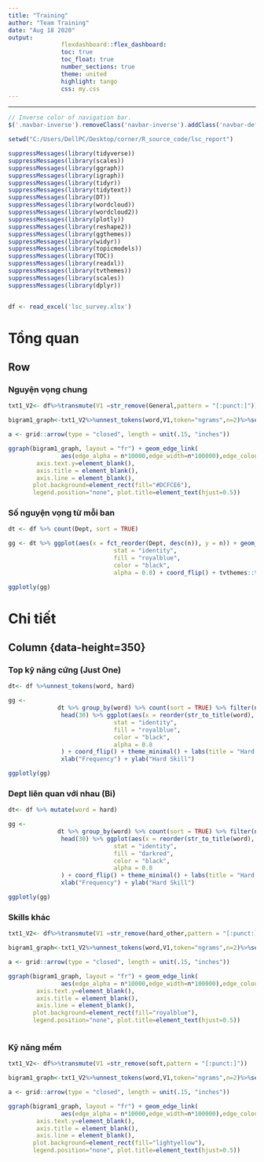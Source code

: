---
title: "Training"
author: "Team Training"
date: "Aug 18 2020"
output: 
               flexdashboard::flex_dashboard:
               toc: true 
               toc_float: true
               number_sections: true  
               theme: united  
               highlight: tango  
               css: my.css   
---



<hr>


<style>                     
.navbar {
  background-color:"B3E2CD";
  border-color:green;
}
.navbar-brand {
color:white!important;
}
</style>  

``` {js}
// Inverse color of navigation bar.
$('.navbar-inverse').removeClass('navbar-inverse').addClass('navbar-default');
```



```{r}


setwd("C:/Users/DellPC/Desktop/corner/R_source_code/lsc_report")

suppressMessages(library(tidyverse))
suppressMessages(library(scales))
suppressMessages(library(ggraph))
suppressMessages(library(igraph))
suppressMessages(library(tidyr))
suppressMessages(library(tidytext))
suppressMessages(library(DT))
suppressMessages(library(wordcloud))
suppressMessages(library(wordcloud2))
suppressMessages(library(plotly))
suppressMessages(library(reshape2))
suppressMessages(library(ggthemes))
suppressMessages(library(widyr))
suppressMessages(library(topicmodels))
suppressMessages(library(TOC))
suppressMessages(library(readxl))
suppressMessages(library(tvthemes))
suppressMessages(library(scales))
suppressMessages(library(dplyr))


df <- read_excel('lsc_survey.xlsx')

```




Tổng quan
================================================================================

Row {.tabset .tabset-faded .tabset-pills}
---------------------------------------------------------------------


### Nguyện vọng chung

```{r,echo=FALSE, warning=FALSE, message=FALSE,fig.align="center",fig.width=10,fig.height=8}

txt1_V2<- df%>%transmute(V1 =str_remove(General,pattern = "[:punct:]"))

bigram1_graph<-txt1_V2%>%unnest_tokens(word,V1,token="ngrams",n=2)%>%separate(word,c("word1","word2"),sep = " ")%>% filter(!word1 %in% stop_words$word)%>%filter(!word2 %in% stop_words$word)%>%count(word1,word2,sort=TRUE) %>% filter(n>1) %>%graph_from_data_frame()

a <- grid::arrow(type = "closed", length = unit(.15, "inches"))

ggraph(bigram1_graph, layout = "fr") + geom_edge_link(
               aes(edge_alpha = n*10000,edge_width=n*100000),edge_colour="royalblue") + geom_node_point(color = "green", size=5) + geom_node_text(aes(label = name),repel=TRUE,point.padding=unit(0.2,"lines"), vjust = 1, hjust = 1) +theme_void()+theme(axis.ticks = element_blank(),
        axis.text.y=element_blank(),
        axis.title = element_blank(),
        axis.line = element_blank(), 
       plot.background=element_rect(fill="#DCFCE6"),
       legend.position="none", plot.title=element_text(hjust=0.5))


```



### Số nguyện vọng từ mỗi ban

```{r,echo=FALSE, warning=FALSE, message=FALSE,fig.align="center"}

dt <- df %>% count(Dept, sort = TRUE)

gg <- dt %>% ggplot(aes(x = fct_reorder(Dept, desc(n)), y = n)) + geom_bar(
                              stat = "identity",
                              fill = "royalblue",
                              color = "black",
                              alpha = 0.8) + coord_flip() + tvthemes::theme_hildaNight()+ labs(x = 'Ban', y = 'Tổng số form')

ggplotly(gg)


```



Chi tiết
=====================================================================================
Column {data-height=350} {.tabset .tabset-faded .tabset-pills}
---------------------------------------------------------------------

### Top kỹ năng cứng (Just One)

```{r,echo=FALSE, warning=FALSE, message=FALSE,fig.align="center",fig.width=10,fig.height=8}

dt<- df %>%unnest_tokens(word, hard) 

gg <-
              dt %>% group_by(word) %>% count(sort = TRUE) %>% filter(n > 1) %>%
               head(30) %>% ggplot(aes(x = reorder(str_to_title(word), n), y = n)) + geom_bar(
                              stat = "identity",
                              fill = "royalblue",
                              color = "black",
                              alpha = 0.8
               ) + coord_flip() + theme_minimal() + labs(title = "Hard Skills")  + theme_pander() +
               xlab("Frequency") + ylab("Hard Skill")

ggplotly(gg)


```


### Dept liên quan với nhau (Bi)


```{r,echo=FALSE, warning=FALSE, message=FALSE,fig.align="center",fig.width=10,fig.height=8}

dt<- df %>% mutate(word = hard)

gg <-
              dt %>% group_by(word) %>% count(sort = TRUE) %>% filter(n > 0) %>%
               head(30) %>% ggplot(aes(x = reorder(str_to_title(word), n), y = n)) + geom_bar(
                              stat = "identity",
                              fill = "darkred",
                              color = "black",
                              alpha = 0.8
               ) + coord_flip() + theme_minimal() + labs(title = "Hard Skills - Bigram")  + theme_pander() +
               xlab("Frequency") + ylab("Hard Skill")

ggplotly(gg)


```


### Skills khác

```{r,echo=FALSE, warning=FALSE, message=FALSE,fig.align="center",fig.width=10,fig.height=8}

txt1_V2<- df%>%transmute(V1 =str_remove(hard_other,pattern = "[:punct:]"))

bigram1_graph<-txt1_V2%>%unnest_tokens(word,V1,token="ngrams",n=2)%>%separate(word,c("word1","word2"),sep = " ")%>% filter(!word1 %in% stop_words$word)%>%filter(!word2 %in% stop_words$word)%>%count(word1,word2,sort=TRUE)%>%graph_from_data_frame()

a <- grid::arrow(type = "closed", length = unit(.15, "inches"))

ggraph(bigram1_graph, layout = "fr") + geom_edge_link(
               aes(edge_alpha = n*10000,edge_width=n*100000),edge_colour="white") + geom_node_point(color = "red", size=5) + geom_node_text(aes(label = name),repel=TRUE,point.padding=unit(0.2,"lines"), vjust = 1, hjust = 1) +theme_tufte() +theme(axis.ticks = element_blank(),
        axis.text.y=element_blank(),
        axis.title = element_blank(),
        axis.line = element_blank(), 
       plot.background=element_rect(fill="royalblue"),
       legend.position="none", plot.title=element_text(hjust=0.5))



```


### Kỹ năng mềm

```{r,echo=FALSE, warning=FALSE, message=FALSE,fig.align="center",fig.width=10,fig.height=8}

txt1_V2<- df%>%transmute(V1 =str_remove(soft,pattern = "[:punct:]"))

bigram1_graph<-txt1_V2%>%unnest_tokens(word,V1,token="ngrams",n=2)%>%separate(word,c("word1","word2"),sep = " ")%>% filter(!word1 %in% stop_words$word)%>%filter(!word2 %in% stop_words$word)%>%count(word1,word2,sort=TRUE) %>% filter(n>1) %>%graph_from_data_frame()

a <- grid::arrow(type = "closed", length = unit(.15, "inches"))

ggraph(bigram1_graph, layout = "fr") + geom_edge_link(
               aes(edge_alpha = n*10000,edge_width=n*100000),edge_colour="royalblue") + geom_node_point(color = "green", size=5) + geom_node_text(aes(label = name),repel=TRUE,point.padding=unit(0.2,"lines"), vjust = 1, hjust = 1) +theme_void()+theme(axis.ticks = element_blank(),
        axis.text.y=element_blank(),
        axis.title = element_blank(),
        axis.line = element_blank(), 
       plot.background=element_rect(fill="lightyellow"),
       legend.position="none", plot.title=element_text(hjust=0.5))



```

